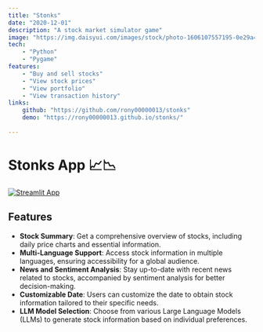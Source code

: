```yaml
---
title: "Stonks"
date: "2020-12-01"
description: "A stock market simulator game"
image: "https://img.daisyui.com/images/stock/photo-1606107557195-0e29a4b5b4aa.jpg"
tech:
    - "Python"
    - "Pygame"
features: 
    - "Buy and sell stocks"
    - "View stock prices"
    - "View portfolio"
    - "View transaction history"
links:
    github: "https://github.com/rony00000013/stonks"
    demo: "https://rony00000013.github.io/stonks/"
    
---
```


# Stonks App 📈📉

[![Streamlit App](https://static.streamlit.io/badges/streamlit_badge_black_white.svg)](https://stonks-stonks.streamlit.app)

## Features

- **Stock Summary**: Get a comprehensive overview of stocks, including daily price charts and essential information.
- **Multi-Language Support**: Access stock information in multiple languages, ensuring accessibility for a global audience.
- **News and Sentiment Analysis**: Stay up-to-date with recent news related to stocks, accompanied by sentiment analysis for better decision-making.
- **Customizable Date**: Users can customize the date to obtain stock information tailored to their specific needs.
- **LLM Model Selection**: Choose from various Large Language Models (LLMs) to generate stock information based on individual preferences.

